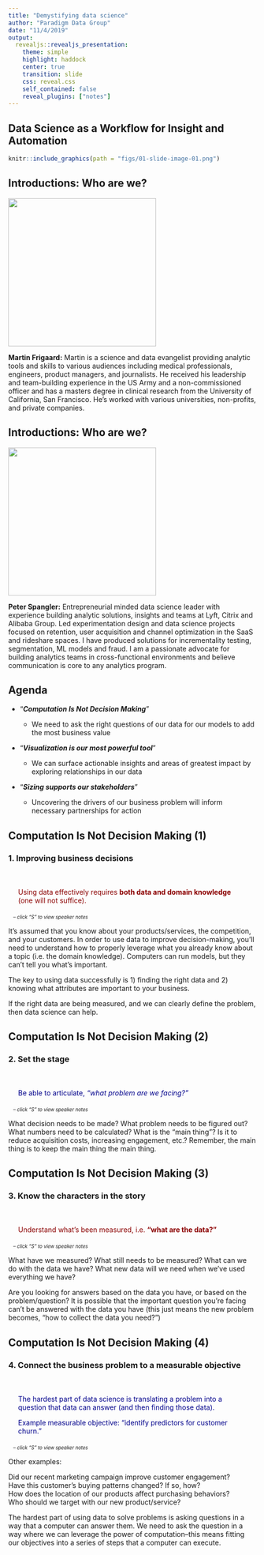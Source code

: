 ```yaml
---
title: "Demystifying data science"
author: "Paradigm Data Group"
date: "11/4/2019"
output: 
  revealjs::revealjs_presentation:
    theme: simple
    highlight: haddock
    center: true
    transition: slide
    css: reveal.css
    self_contained: false
    reveal_plugins: ["notes"]
---
```




## Data Science as a Workflow for Insight and Automation

```r
knitr::include_graphics(path = "figs/01-slide-image-01.png")
```


## Introductions: Who are we?

<img src="figs/02-mf-headshot.png"  height="300" width="300">


**Martin Frigaard:** Martin is a science and data evangelist providing analytic tools and skills to various audiences including medical professionals, engineers, product managers, and journalists. He received his leadership and team-building experience in the US Army and a non-commissioned officer and has a masters degree in clinical research from the University of California, San Francisco. He's worked with various universities, non-profits, and private companies. 

## Introductions: Who are we?

<img src="figs/02-ps-headshot.png"  height="300" width="300">


**Peter Spangler:** Entrepreneurial minded data science leader with experience building analytic solutions, insights and teams at Lyft, Citrix and Alibaba Group. Led experimentation design and data science projects focused on retention, user acquisition and channel optimization in the SaaS and rideshare spaces. I have produced solutions for incrementality testing, segmentation, ML models and fraud. I am a passionate advocate for building analytics teams in cross-functional environments and believe communication is core to any analytics program.

## Agenda 

- "***Computation Is Not Decision Making***"

  + We need to ask the right questions of our data for our models to add the most business value
  
- "***Visualization is our most powerful tool***"

  + We can surface actionable insights and areas of greatest impact by exploring relationships in our data
  
- "***Sizing supports our stakeholders***"

  + Uncovering the drivers of our business problem will inform necessary partnerships for action
  
## Computation Is Not Decision Making (1)

### 1. Improving business decisions

<div style="color:darkred;margin:20px;margin-top:50px;" >

Using data effectively requires <b>both data and domain knowledge</b> (one will not suffice).

</div>


<p style="margin:10px;font-size:70%;">
<i> -- click "S" to view speaker notes </i> 
</p>

<aside class="notes">

It's assumed that you know about your products/services, the competition, and your customers. In order to use data to improve decision-making, you'll need to understand how to properly leverage what you already know about a topic (i.e. the domain knowledge). Computers can run models, but they can't tell you what's important.

The key to using data successfully is 1) finding the right data and 2) knowing what attributes are important to your business.

If the right data are being measured, and we can clearly define the problem, then data science can help.

</aside>

## Computation Is Not Decision Making (2)

### 2. Set the stage 

<div style="color:darkblue;margin:20px;margin-top:50px;" >

Be able to articulate, <i>“what problem are we facing?”</i>

</div>

<p style="margin:10px;font-size:70%;">
<i> -- click "S" to view speaker notes </i> 
</p>

<aside class="notes">

What decision needs to be made? What problem needs to be figured out? What numbers need to be calculated?  What is the "main thing"? Is it to reduce acquisition costs, increasing engagement, etc.? Remember, the main thing is to keep the main thing the main thing.

</aside>

## Computation Is Not Decision Making (3)

### 3. Know the characters in the story

<div style="color:darkred;margin:20px;margin-top:50px;" >

Understand what's been measured, i.e. <b>“what are the data?”</b>

</div>

<p style="margin:10px;font-size:70%;">
<i> -- click "S" to view speaker notes </i> 
</p>

<aside class="notes">

What have we measured? What still needs to be measured? What can we do with the data we have? What new data will we need when we've used everything we have?

Are you looking for answers based on the data you have, or based on the problem/question? It is possible that the important question you’re facing can’t be answered with the data you have (this just means the new problem becomes, "how to collect the data you need?")

</aside>


## Computation Is Not Decision Making (4)

### 4. Connect the business problem to a measurable objective

<div style="color:darkblue;margin:20px;margin-top:50px;" >

The hardest part of data science is translating a problem into a question that data can answer (and then finding those data).

Example measurable objective: “identify predictors for customer churn.”

</div>

<p style="margin:10px;font-size:70%;">
<i> -- click "S" to view speaker notes </i> 
</p>

<aside class="notes">

Other examples: 

Did our recent marketing campaign improve customer engagement?  
Have this customer’s buying patterns changed? If so, how?  
How does the location of our products affect purchasing behaviors?  
Who should we target with our new product/service?  

The hardest part of using data to solve problems is asking questions in a way that a computer can answer them. We need to ask the question in a way where we can leverage the power of computation--this means fitting our objectives into a series of steps that a computer can execute.

</aside>



